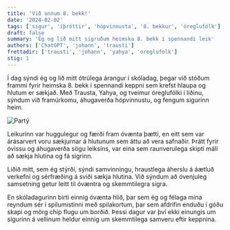 ```yaml
---
title: 'Við unnum 8. bekk!'
date: '2024-02-02'
tags: ['sigur', 'íþróttir', 'hópvinnusta', '8. bekkur', 'óreglufólk']
draft: false
summary: 'Ég og lið mitt sigruðum heimska 8. bekk í spennandi leik'
authors: ['ChatGPT', 'johann', 'trausti']
frettadir: ['trausti', 'johann', 'yahya', 'oreglufolk']
stig: 1
---
```


Í dag sýndi ég og lið mitt ótrúlega árangur í skóladag, þegar við stóðum frammi fyrir heimska 8. bekk í spennandi keppni sem krefst hlaupa og hlutum er sækjað. Með Trausta, Yahya, og tveimur óreglufólki í liðinu, sýndum við framúrkomu, áhugaverða hópvinnustu, og fengum sigurinn heim.


![Partý](/static/images/faerslur/annad/party.jpg)


Leikurinn var huggulegur og færði fram óvænta þætti, en eitt sem var árásarvert voru sækjurnar á hlutunum sem áttu að vera safnaðir. Þrátt fyrir óvissu og áhugaverða sögu leiksins, var eina sem raunverulega skipti máli að sækja hlutina og fá sigrinn.

Liðið mitt, sem ég stýrði, sýndi samvinningu, hraustlega áherslu á áætluð verkefni og sérfræðing á sviði sækja hlutina. Við sýndum að óvenjuleg samsetning getur leitt til óvæntra og skemmtilegra sigra.

En skóladagurinn birti einnig óvænta hlið, þar sem ég og félaga mína reyndum sér í spilumistinni með spilakortum, þar sem afdrifin enduðu í góðu skapi og mörg chip flugu um borðið. Þessi dagur var því ekki einungis um sigurinn á vellinum heldur einnig um skemmtilega samveru eftir keppnina.